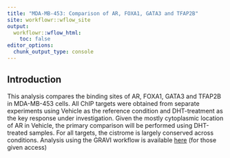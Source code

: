 ```yaml
---
title: "MDA-MB-453: Comparison of AR, FOXA1, GATA3 and TFAP2B"
site: workflowr::wflow_site
output:
  workflowr::wflow_html:
    toc: false
editor_options:
  chunk_output_type: console
---
```


## Introduction

This analysis compares the binding sites of AR, FOXA1, GATA3 and TFAP2B in MDA-MB-453 cells.
All ChIP targets were obtained from separate experiments using Vehicle as the reference condition and DHT-treatment as the key response under investigation.
Given the mostly cytoplasmic location of AR in Vehicle, the primary comparison will be performed using DHT-treated samples.
For all targets, the cistrome is largely conserved across conditions.
Analysis using the GRAVI workflow is available [here](https://github.com/DRMCRL/GRAVI_MDA-MB-453_AR_GATA3_FOXA1_TFAP2B) (for those given access)

